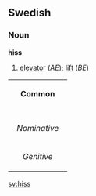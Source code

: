 ==Swedish==
===Noun===
'''hiss'''

#[[elevator]] (''AE''); [[lift]] (''BE'')

{| border=1 cellspacing=0
| bgcolor="#FFFFF0" colspan=5 align=center | '''Common'''
|-
|- bgcolor="#FFFFF0" align=center
! rowspan=2 | 
| colspan=2 width=105| Singular 
| colspan=2 | Plural
|- bgcolor="#FFFFF0" align=center
| width=105 | ''Indefinite'' 
| width=105 | ''Definite'' 
| width=105 |  ''Indefinite'' 
|  width=105 | ''Definite''
|- align=center
| width=105 bgcolor="#FFFFF0" | ''Nominative'' 
| [[hiss]]
| [[hissen]]
| [[hissar]]
| [[hissarna]]
|- align=center
| width=105 bgcolor="#FFFFF0" | ''Genitive'' 
| [[hiss]]
| [[hissens]]
| [[hissars]]
| [[hissarnas]]
|}

[[sv:hiss]]